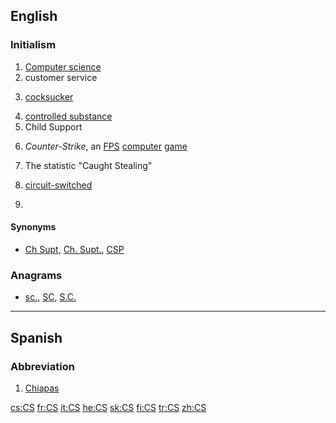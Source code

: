 {{also|Appendix:Variations of "cs"}}
==English==

===Initialism===
{{rfc-header|Initialism}}
{{en-initialism}}

# [[computer science|Computer science]]
# customer service
# {{label|en|vulgar|slang}} [[cocksucker]]
# [[controlled substance]]
# Child Support
# {{label|en|computer games}} ''Counter-Strike'', an [[FPS]] [[computer]] [[game]]
# {{label|en|baseball}} The statistic "Caught Stealing"
# {{label|en|telecommunications}} [[w:Circuit switching|circuit-switched]]
# {{label|en|UK|police}} {{initialism of|lang=en|chief superintendent}}

====Synonyms====
* {{sense|chief superintendent}} [[Ch Supt]], [[Ch. Supt.]], [[CSP]]

===Anagrams===
* [[sc.#English|sc.]], [[SC#English|SC]], [[S.C.#English|S.C.]]

----

==Spanish==

===Abbreviation===
{{rfc-header|Abbreviation}}
{{head|es|abbreviation}}

# [[Chiapas]] {{gloss|Mexican state}}

[[cs:CS]]
[[fr:CS]]
[[it:CS]]
[[he:CS]]
[[sk:CS]]
[[fi:CS]]
[[tr:CS]]
[[zh:CS]]